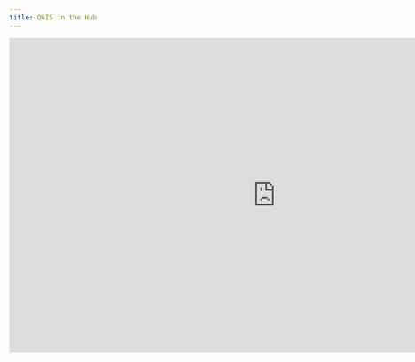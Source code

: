 ```yaml
---
title: QGIS in the Hub
---
```


<iframe
    src="https://docs.google.com/presentation/d/e/2PACX-1vT00rBR5HqqKPkG-Xg7wV9u9Lw0ugds4-ICUPpFH6BThaEYueg5xPHKw2tv7rpDpTvPZnt0UOPtflC7/embed?start=false&loop=false&delayms=3000"
    frameborder="0"
    width="960"
    height="569"
    allowfullscreen="true"
    mozallowfullscreen="true"
    webkitallowfullscreen="true">
</iframe>